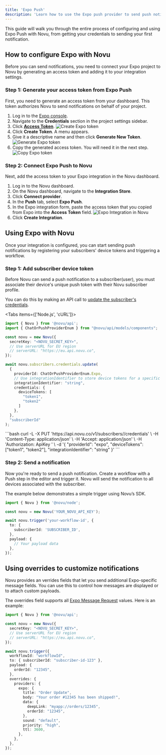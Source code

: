 ```yaml
---
title: 'Expo Push'
description: 'Learn how to use the Expo push provider to send push notifications using Novu'
---
```


This guide will walk you through the entire process of configuring and using Expo Push with Novu, from getting your credentials to sending your first notification.

## How to configure Expo with Novu

Before you can send notifications, you need to connect your Expo project to Novu by generating an access token and adding it to your integration settings.

### Step 1: Generate your access token from Expo Push

First, you need to generate an access token from your dashboard. This token authorizes Novu to send notifications on behalf of your project.

1. Log in to the <a href="https://expo.dev/" target="_blank" rel="noopener noreferrer">Expo console</a>.
2. Navigate to the **Credentials** section in the project settings sidebar.
3. Click <a href="https://expo.dev/settings/access-tokens" target="_blank" rel="noopener noreferrer">**Access Token**</a>.
![Create Expo token](/images/channels-and-providers/push/expo-push/create-token.png)
4. Click **Create Token**. A menu appears.
5. Give it a descriptive name and then click **Generate New Token**.
![Generate Expo token](/images/channels-and-providers/push/expo-push/generate-token.png)
6. Copy the generated access token. You will need it in the next step.
![Copy Expo token](/images/channels-and-providers/push/expo-push/copy-token.png)

### Step 2: Connect Expo Push to Novu

Next, add the access token to your Expo integration in the Novu dashboard.

1. Log in to the Novu dashboard.
2. On the Novu dashboard, navigate to the **Integration Store**.
3. Click **Connect provider**.
4. In the **Push** tab, select **Expo Push**.
5. In the Expo integration form, paste the access token that you copied from Expo into the **Access Token** field.
![Expo Integration in Novu](/images/channels-and-providers/push/expo-push/expo-integration.png)
6. Click **Create Integration**.

## Using Expo with Novu

Once your integration is configured, you can start sending push notifications by registering your subscribers' device tokens and triggering a workflow.

### Step 1: Add subscriber device token

Before Novu can send a push notification to a subscriber(user), you must associate their device's unique push token with their Novu subscriber profile.

You can do this by making an API call to [update the subscriber's credentials](/api-reference/subscribers/update-provider-credentials).

<Tabs items={['Node.js', 'cURL']}>
<Tab value="Node.js">
```typescript
import { Novu } from '@novu/api';
import { ChatOrPushProviderEnum } from "@novu/api/models/components";

const novu = new Novu({
  secretKey: "<NOVU_SECRET_KEY>",
  // Use serverURL for EU region
  // serverURL: "https://eu.api.novu.co",
});

await novu.subscribers.credentials.update(
  {
    providerId: ChatOrPushProviderEnum.Expo,
    // Use integrationIdentifier to store device tokens for a specific integration
    integrationIdentifier: "string",
    credentials: {
      deviceTokens: [
        "token1",
        "token2"
      ]
    },
  },
  "subscriberId"
);
```
</Tab>
<Tab value="cURL">
```bash
curl -L -X PUT 'https://api.novu.co/v1/subscribers/<SUBSCRIBER_ID>/credentials' \
-H 'Content-Type: application/json' \
-H 'Accept: application/json' \
-H 'Authorization: ApiKey <NOVU_SECRET_KEY>' \
-d '{
  "providerId": "expo",
  "deviceTokens": ["token1", "token2"],
  "integrationIdentifier": "string"
}'
```
</Tab>
</Tabs>


### Step 2: Send a notification

Now you're ready to send a push notification. Create a workflow with a Push step in the editor and trigger it. Novu will send the notification to all devices associated with the subscriber. 

The example below demonstrates a simple trigger using Novu’s SDK.

```typescript
import { Novu } from '@novu/node';

const novu = new Novu('YOUR_NOVU_API_KEY');

await novu.trigger('your-workflow-id', {
  to: {
    subscriberId: 'SUBSCRIBER_ID',
  },
  payload: {
    // Your payload data
  },
});
```

## Using overrides to customize notifications

Novu provides an verrides fields that let you send additional Expo-specific message fields. You can use this to control how messages are displayed or to attach custom payloads.

The overrides field supports all <a href="https://docs.expo.dev/push-notifications/sending-notifications/#message-request-format" target="_blank" rel="noopener noreferrer">Expo Message Request</a> values. Here is an example:

```typescript
import { Novu } from '@novu/api';

const novu = new Novu({
  secretKey: "<NOVU_SECRET_KEY>",
  // Use serverURL for EU region
  // serverURL: "https://eu.api.novu.co",
});

await novu.trigger({
  workflowId: "workflowId",
  to: { subscriberId: "subscriber-id-123" },
  payload: {
    orderId: "12345",
  },
  overrides: {
    providers: {
      expo: {
        title: "Order Update",
        body: "Your order #12345 has been shipped!",
        data: {
          deepLink: "myapp://orders/12345",
          orderId: "12345",
        },
        sound: "default",
        priority: "high",
        ttl: 3600,
      },
    },
  },
});
```